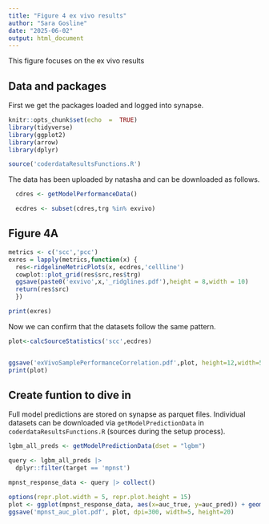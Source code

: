 ```yaml
---
title: "Figure 4 ex vivo results"
author: "Sara Gosline"
date: "2025-06-02"
output: html_document
---
```


This figure focuses on the ex vivo results

## Data and packages

First we get the packages loaded and logged into synapse.
```r
knitr::opts_chunk$set(echo  =  TRUE)
library(tidyverse)
library(ggplot2)
library(arrow)
library(dplyr)

source('coderdataResultsFunctions.R')
```


The data has been uploaded by natasha and can be downloaded as follows.

```r

  cdres <- getModelPerformanceData()

  ecdres <- subset(cdres,trg %in% exvivo)


```

## Figure 4A


```r
metrics <- c('scc','pcc')
exres = lapply(metrics,function(x) {
  res<-ridgelineMetricPlots(x, ecdres,'cellline')
  cowplot::plot_grid(res$src,res$trg)
  ggsave(paste0('exvivo',x,'_ridglines.pdf'),height = 8,width = 10)
  return(res$src)
  })

print(exres)
```

Now we can confirm that the datasets follow the same pattern. 

```r


plot<-calcSourceStatistics('scc',ecdres)


ggsave('exVivoSamplePerformanceCorrelation.pdf',plot, height=12,width=5)
print(plot)

```

## Create funtion to dive in


Full model predictions are stored on synapse as parquet files. Individual
datasets can be downloaded via `getModelPredictionData` in
`coderdataResultsFunctions.R` (sources during the setup process).
```r

lgbm_all_preds <- getModelPredictionData(dset = "lgbm")

```

```r
query <- lgbm_all_preds |>
  dplyr::filter(target == 'mpnst')

mpnst_response_data <- query |> collect()
```

```r
options(repr.plot.width = 5, repr.plot.height = 15)
plot <- ggplot(mpnst_response_data, aes(x=auc_true, y=auc_pred)) + geom_point() + geom_smooth(method=lm) + facet_grid(source ~ .)
ggsave('mpnst_auc_plot.pdf', plot, dpi=300, width=5, height=20)
```

